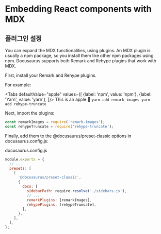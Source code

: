 
# Embedding React components with MDX

## 플러그인 설정
You can expand the MDX functionalities, using plugins. An MDX plugin is usually a npm package, so you install them like other npm packages using npm.
Docusaurus supports both Remark and Rehype plugins that work with MDX.

First, install your Remark and Rehype plugins.

For example:

<Tabs
  defaultValue="apple"
  values={[
    {label: 'npm', value: 'npm'},
    {label: 'Yarn', value: 'yarn'},
  ]}>
  <TabItem value="npm">This is an apple 🍎</TabItem>
  <TabItem value="yarn">
    ```
    yarn add remark-images
    yarn add rehype-truncate
    ```
    </TabItem>
</Tabs>

Next, import the plugins:

```js
const remarkImages = require('remark-images');
const rehypeTruncate = require('rehype-truncate');
```
Finally, add them to the @docusaurus/preset-classic options in docusaurus.config.js:

docusaurus.config.js

```js
module.exports = {
  // ...
  presets: [
    [
      '@docusaurus/preset-classic',
      {
        docs: {
          sidebarPath: require.resolve('./sidebars.js'),
          // ...
          remarkPlugins: [remarkImages],
          rehypePlugins: [rehypeTruncate],
        },
      },
    ],
  ],
};
```